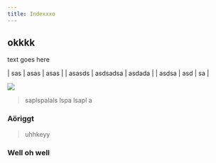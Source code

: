```yaml
---
title: Indexxxo
---
```

## okkkk

text goes here

| sas | asas | asas | | asasds | asdsadsa | asdada | | asdsa | asd | sa |

![](/files/ui.png)

> saplspalals lspa lsapl a

### Aöriggt

> uhhkeyy

### Well oh well